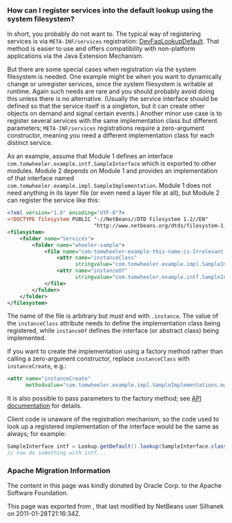 <!--

    Licensed to the Apache Software Foundation (ASF) under one
    or more contributor license agreements.  See the NOTICE file
    distributed with this work for additional information
    regarding copyright ownership.  The ASF licenses this file
    to you under the Apache License, Version 2.0 (the
    "License"); you may not use this file except in compliance
    with the License.  You may obtain a copy of the License at

      http://www.apache.org/licenses/LICENSE-2.0

    Unless required by applicable law or agreed to in writing,
    software distributed under the License is distributed on an
    "AS IS" BASIS, WITHOUT WARRANTIES OR CONDITIONS OF ANY
    KIND, either express or implied.  See the License for the
    specific language governing permissions and limitations
    under the License.

-->

===How can I register services into the default lookup using the system filesystem?===

In short, you probably do not want to.
The typical way of registering services is via <tt>META-INF/services</tt> registration: [[DevFaqLookupDefault | DevFaqLookupDefault]].
That method is easier to use and offers compatibility with non-platform applications via the Java Extension Mechanism.

But there are some special cases when registration via the system filesystem is needed.
One example might be when you want to dynamically change or unregister services,
since the system filesystem is writable at runtime.
Again such needs are rare and you should probably avoid doing this unless there is no alternative.
(Usually the service interface should be defined so that the service itself is a singleton,
but it can create other objects on demand and signal certain events.)
Another minor use case is to register several services with the same implementation class but different parameters;
<tt>META-INF/services</tt> registrations require a zero-argument constructor,
meaning you need a different implementation class for each distinct service.

As an example, assume that Module 1 defines an interface <tt>com.tomwheeler.example.intf.SampleInterface</tt> which is exported to other modules.
Module 2 depends on Module 1 and provides an implementation of that interface named <tt>com.tomwheeler.example.impl.SampleImplementation</tt>.
Module 1 does not need anything in its layer file (or even need a layer file at all),
but Module 2 can register the service like this:

<source lang="xml">
<?xml version="1.0" encoding="UTF-8"?>
<!DOCTYPE filesystem PUBLIC "-//NetBeans//DTD Filesystem 1.2//EN" 
                            "http://www.netbeans.org/dtds/filesystem-1_2.dtd">
<filesystem>
    <folder name="Services">
        <folder name="wheeler-sample">
            <file name="com-tomwheeler-example-this-name-is-Irrelevant.instance">
                <attr name="instanceClass"
                      stringvalue="com.tomwheeler.example.impl.SampleImplementation"/>
                <attr name="instanceOf"
                      stringvalue="com.tomwheeler.example.intf.SampleInterface"/>
            </file>
        </folder>
    </folder>
</filesystem>
</source>

The name of the file is arbitrary but must end with <tt>.instance</tt>.
The value of the <tt>instanceClass</tt> attribute needs to define the implementation class being registered,
while <tt>instanceOf</tt> defines the interface (or abstract class) being implemented.

If you want to create the implementation using a factory method rather than calling a zero-argument constructor,
replace <tt>instanceClass</tt> with <tt>instanceCreate</tt>, e.g.:
<source lang="xml">
<attr name="instanceCreate"
      methodvalue="com.tomwheeler.example.impl.SampleImplementations.make"/>
</source>
It is also possible to pass parameters to the factory method;
see [http://bits.netbeans.org/dev/javadoc/org-openide-util/org/openide/util/doc-files/api.html#instances API documentation] for details.

Client code is unaware of the registration mechanism, so the code used to look up a registered implementation of the interface would be the same as always; for example:
<source lang="java">
SampleInterface intf = Lookup.getDefault().lookup(SampleInterface.class);
// now do something with intf...
</source>

===Apache Migration Information===

The content in this page was kindly donated by Oracle Corp. to the
Apache Software Foundation.

This page was exported from , 
that last modified by NetBeans user Silhanek 
on 2011-01-28T21:16:34Z.

